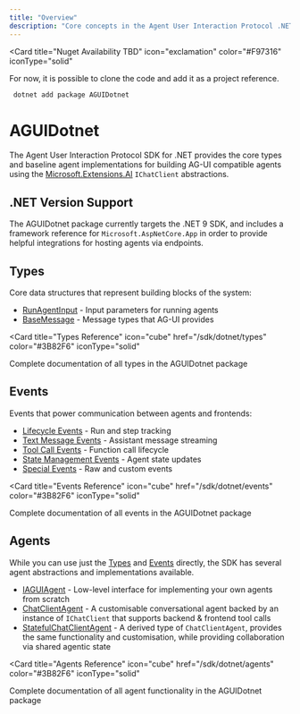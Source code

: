 ```yaml
---
title: "Overview"
description: "Core concepts in the Agent User Interaction Protocol .NET SDK"
---
```


<Card
    title="Nuget Availability TBD"
    icon="exclamation"
    color="#F97316"
    iconType="solid"
>
For now, it is possible to clone the code and add it as a project reference.

</Card>

```bash
 dotnet add package AGUIDotnet
```

# AGUIDotnet

The Agent User Interaction Protocol SDK for .NET provides the core types and
baseline agent implementations for building AG-UI compatible agents using the
[Microsoft.Extensions.AI](https://learn.microsoft.com/en-us/dotnet/ai/microsoft-extensions-ai)
`IChatClient` abstractions.

## .NET Version Support

The AGUIDotnet package currently targets the .NET 9 SDK, and includes a
framework reference for `Microsoft.AspNetCore.App` in order to provide helpful
integrations for hosting agents via endpoints.

## Types

Core data structures that represent building blocks of the system:

- [RunAgentInput](/sdk/dotnet/types#runagentinput) - Input parameters for
  running agents
- [BaseMessage](/sdk/dotnet/types#message-types) - Message types that AG-UI
  provides

<Card
  title="Types Reference"
  icon="cube"
  href="/sdk/dotnet/types"
  color="#3B82F6"
  iconType="solid"
>
  Complete documentation of all types in the AGUIDotnet package
</Card>

## Events

Events that power communication between agents and frontends:

- [Lifecycle Events](sdk/dotnet/events#lifecycle-events) - Run and step tracking
- [Text Message Events](sdk/dotnet/events#text-message-events) - Assistant
  message streaming
- [Tool Call Events](sdk/dotnet/events#tool-call-events) - Function call
  lifecycle
- [State Management Events](sdk/dotnet/events#state-management-events) - Agent
  state updates
- [Special Events](sdk/dotnet/events#special-events) - Raw and custom events

<Card
  title="Events Reference"
  icon="cube"
  href="/sdk/dotnet/events"
  color="#3B82F6"
  iconType="solid"
>
  Complete documentation of all events in the AGUIDotnet package
</Card>

## Agents

While you can use just the [Types](/sdk/dotnet/types) and
[Events](/sdk/dotnet/events) directly, the SDK has several agent abstractions
and implementations available.

- [IAGUIAgent](/sdk/dotnet/agents#the-iaguiagent-interface) - Low-level
  interface for implementing your own agents from scratch
- [ChatClientAgent](/sdk/dotnet/agents#chat-client-agent) - A customisable
  conversational agent backed by an instance of `IChatClient` that supports
  backend & frontend tool calls
- [StatefulChatClientAgent](/sdk/dotnet/agents/#stateful-chat-client-agent) - A
  derived type of `ChatClientAgent`, provides the same functionality and
  customisation, while providing collaboration via shared agentic state

<Card
  title="Agents Reference"
  icon="cube"
  href="/sdk/dotnet/agents"
  color="#3B82F6"
  iconType="solid"
>
  Complete documentation of all agent functionality in the AGUIDotnet package
</Card>

